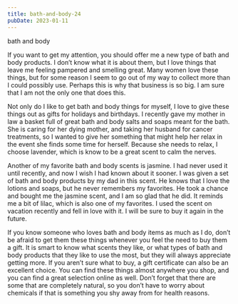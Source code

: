 ```yaml
---
title: bath-and-body-24
pubDate: 2023-01-11
---
```


bath and body

If you want to get my attention, you should offer me a new type of bath and body products. I don’t know what it is about them, but I love things that leave me feeling pampered and smelling great. Many women love these things, but for some reason I seem to go out of my way to collect more than I could possibly use. Perhaps this is why that business is so big. I am sure that I am not the only one that does this.

Not only do I like to get bath and body things for myself, I love to give these things out as gifts for holidays and birthdays. I recently gave my mother in law a basket full of great bath and body salts and soaps meant for the bath. She is caring for her dying mother, and taking her husband for cancer treatments, so I wanted to give her something that might help her relax in the event she finds some time for herself. Because she needs to relax, I choose lavender, which is know to be a great scent to calm the nerves.

Another of my favorite bath and body scents is jasmine. I had never used it until recently, and now I wish I had known about it sooner. I was given a set of bath and body products by my dad in this scent. He knows that I love the lotions and soaps, but he never remembers my favorites. He took a chance and bought me the jasmine scent, and I am so glad that he did. It reminds me a bit of lilac, which is also one of my favorites. I used the scent on vacation recently and fell in love with it. I will be sure to buy it again in the future.

If you know someone who loves bath and body items as much as I do, don’t be afraid to get them these things whenever you feel the need to buy them a gift. It is smart to know what scents they like, or what types of bath and body products that they like to use the most, but they will always appreciate getting more. If you aren’t sure what to buy, a gift certificate can also be an excellent choice. You can find these things almost anywhere you shop, and you can find a great selection online as well. Don’t forget that there are some that are completely natural, so you don’t have to worry about chemicals if that is something you shy away from for health reasons.